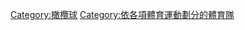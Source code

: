 {{Commonscat|Rugby union teams}}

[[Category:橄欖球|Category:橄欖球]]
[[Category:依各項體育運動劃分的體育隊|Category:依各項體育運動劃分的體育隊]]